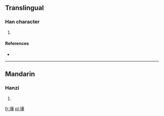 ==Translingual==

===Han character===
{{Han char|rn=32|rad=土|as=12|sn=15|four=|canj=土廿一十 (GTMJ)}}

# {{defn|Han|sort=土12}}

====References====
* {{Han ref|kx=0239.241|hdz=10486.020|uh=58B7|ud=22711}}

----

==Mandarin==

===Hanzi===
{{cmn-hanzi|pin=[[ào]] ([[ao4]]), [[yè]] ([[ye4]])|wg=ao<sup>4</sup>, yeh<sup>4</sup>}}

# {{defn|Mandarin|sort=土12}}

[[fr:墷]]
[[pl:墷]]